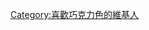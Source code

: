 {{Userbox
  |border-c = #D2691E 
  |border-s = 1
  |id-c     = #D2691E 
  |id-s     = 10
  |id-fc    = #C2CE99
  |info-s   = 8
  |info-fc  = #747474
  |id       = 巧克力色
  |info     = 這個用戶喜歡[[巧克力色]]。
}}

<includeonly>[[Category:喜歡巧克力色的維基人]]</includeonly>